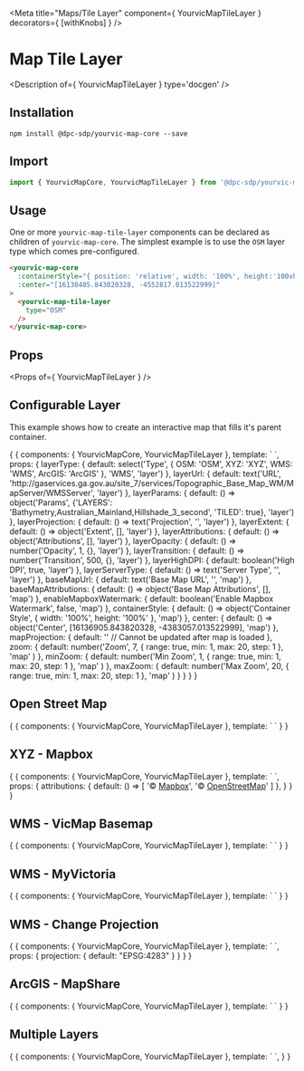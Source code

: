
<Meta title="Maps/Tile Layer" component={ YourvicMapTileLayer } decorators={ [withKnobs] } />

# Map Tile Layer

<Description of={ YourvicMapTileLayer } type='docgen' />

## Installation

```shell
npm install @dpc-sdp/yourvic-map-core --save
```

## Import

```javascript
import { YourvicMapCore, YourvicMapTileLayer } from '@dpc-sdp/yourvic-map-core'
```

## Usage

One or more ```yourvic-map-tile-layer``` components can be declared as children of ```yourvic-map-core```. The simplest
example is to use the ```OSM``` layer type which comes pre-configured.

```html
<yourvic-map-core
  :containerStyle="{ position: 'relative', width: '100%', height:'100vh' }"
  :center="[16138405.843820328, -4552817.013522999]"
>
  <yourvic-map-tile-layer
    type="OSM"
  />
</yourvic-map-core>
```

## Props

<Props of={ YourvicMapTileLayer } />

## Configurable Layer

This example shows how to create an interactive map that fills it's parent container.

<Preview>
  <Story name="Configurable Layer">
    {
      {
        components: { YourvicMapCore, YourvicMapTileLayer },
        template: `<yourvic-map-core
          :containerStyle="containerStyle"
          :baseMapUrl="baseMapUrl"
          :baseMapAttributions="baseMapAttributions"
          :enableMapboxWatermark="enableMapboxWatermark"
          :center="center"
          :projection="mapProjection == '' ? undefined : mapProjection"
          :zoom="zoom"
          :minZoom="minZoom"
          :maxZoom="maxZoom"
          enableZoomControl
          enableAttributionControl
          enableFullScreenControl
          enablePanInteraction
          enableZoomInteraction
          enableRotateInteraction
        >
          <yourvic-map-tile-layer
            :type="layerType"
            :url="layerUrl"
            :params="layerParams"
            :projection="layerProjection == '' ? undefined : layerProjection"
            :extent="layerExtent.length && layerExtent.length > 0 ? layerExtent : undefined"
            :attributions="layerAttributions"
            :opacity="layerOpacity"
            :transition="layerTransition"
            :highDPI="layerHighDPI"
            :serverType="layerServerType == '' ? undefined : layerServerType"
          />
        </yourvic-map-core>`,
        props: {
          layerType: {
            default: select('Type', { OSM: 'OSM', XYZ: 'XYZ', WMS: 'WMS', ArcGIS: 'ArcGIS' }, 'WMS', 'layer')
          },
          layerUrl: {
            default: text('URL', 'http://gaservices.ga.gov.au/site_7/services/Topographic_Base_Map_WM/MapServer/WMSServer', 'layer')
          },
          layerParams: {
            default: () => object('Params', {'LAYERS': 'Bathymetry,Australian_Mainland,Hillshade_3_second', 'TILED': true}, 'layer')
          },
          layerProjection: {
            default: () => text('Projection', '', 'layer')
          },
          layerExtent: {
            default: () => object('Extent', [], 'layer')
          },
          layerAttributions: {
            default: () => object('Attributions', [], 'layer')
          },
          layerOpacity: {
            default: () => number('Opacity', 1, {}, 'layer')
          },
          layerTransition: {
            default: () => number('Transition', 500, {}, 'layer')
          },
          layerHighDPI: {
            default: boolean('High DPI', true, 'layer')
          },
          layerServerType: {
            default: () => text('Server Type', '', 'layer')
          },
          baseMapUrl: {
            default: text('Base Map URL', '', 'map')
          },
          baseMapAttributions: {
            default: () => object('Base Map Attributions', [], 'map')
          },
          enableMapboxWatermark: {
            default: boolean('Enable Mapbox Watermark', false, 'map')
          },
          containerStyle: {
            default: () => object('Container Style', { width: '100%', height: '100%' }, 'map')
          },
          center: {
            default: () => object('Center', [16136905.843820328, -4383057.013522999], 'map')
          },
          mapProjection: {
            default: '' // Cannot be updated after map is loaded
          },
          zoom: {
            default: number('Zoom', 7,
              {
                range: true,
                min: 1,
                max: 20,
                step: 1
              },
              'map'
            )
          },
          minZoom: {
            default: number('Min Zoom', 1,
              {
                range: true,
                min: 1,
                max: 20,
                step: 1
              },
              'map'
            )
          },
          maxZoom: {
            default: number('Max Zoom', 20,
              {
                range: true,
                min: 1,
                max: 20,
                step: 1
              },
              'map'
            )
          }
        }
      }
    }
  </Story>
</Preview>

## Open Street Map

<Preview>
  <Story name="Open Street Map">
    {
      {
        components: { YourvicMapCore, YourvicMapTileLayer },
        template: `
          <yourvic-map-core
            :containerStyle="{ position: 'relative', width: '100%', height:'100vh' }"
            :center="[16138405.843820328, -4552817.013522999]"
          >
            <yourvic-map-tile-layer
              type="OSM"
            />
          </yourvic-map-core>
        `
      }
    }
  </Story>
</Preview>

## XYZ - Mapbox

<Preview>
  <Story name="XYZ - Mapbox">
    {
      {
        components: { YourvicMapCore, YourvicMapTileLayer },
        template: `
          <yourvic-map-core
            :containerStyle="{ position: 'relative', width: '100%', height:'100vh' }"
            :center="[16138405.843820328, -4552817.013522999]"
            enableMapboxWatermark
          >
            <yourvic-map-tile-layer
              type="XYZ"
              url="https://api.mapbox.com/styles/v1/myvictoira/cjio5h4do0g412smmef4qpsq5/tiles/256/{z}/{x}/{y}?access_token=pk.eyJ1IjoibXl2aWN0b2lyYSIsImEiOiJjamlvMDgxbnIwNGwwM2t0OWh3ZDJhMGo5In0.w_xKPPd39cwrS1F4_yy39g"
              :attributions="attributions"
            />
          </yourvic-map-core>
        `,
        props: {
          attributions: {
            default: () => [
              '© <a href="https://www.mapbox.com/about/maps/">Mapbox</a>',
              '© <a href="http://www.openstreetmap.org/copyright">OpenStreetMap</a>'
            ]
          },
        }
      }
    }
  </Story>
</Preview>

## WMS - VicMap Basemap

<Preview>
  <Story name="WMS - VicMap Basemap">
    {
      {
        components: { YourvicMapCore, YourvicMapTileLayer },
        template: `
          <yourvic-map-core
            :containerStyle="{ position: 'relative', width: '100%', height:'100vh' }"
            :center="[16138405.843820328, -4552817.013522999]"
          >
            <yourvic-map-tile-layer
              type="WMS"
              url="https://base.maps.vic.gov.au/service"
              :params="{'LAYERS': 'CARTO_WM', 'TILED': true}"
              serverType="geoserver"
            />
          </yourvic-map-core>
        `
      }
    }
  </Story>
</Preview>

## WMS - MyVictoria

<Preview>
  <Story name="WMS - MyVictoria">
    {
      {
        components: { YourvicMapCore, YourvicMapTileLayer },
        template: `
          <yourvic-map-core
            :containerStyle="{ position: 'relative', width: '100%', height:'100vh' }"
            :center="[16138405.843820328, -4552817.013522999]"
          >
            <yourvic-map-tile-layer
              type="WMS"
              url="https://gis-app-cdn.prod.myvictoria.vic.gov.au/geoserver/myvic/wms"
              :params="{'LAYERS': 'myvic:lga', 'TILED': true}"
              serverType="geoserver"
            />
          </yourvic-map-core>
        `
      }
    }
  </Story>
</Preview>

## WMS - Change Projection

<Preview>
  <Story name="WMS - GDA94 Projection">
    {
      {
        components: { YourvicMapCore, YourvicMapTileLayer },
        template: `
          <yourvic-map-core
            :containerStyle="{ position: 'relative', width: '100%', height:'100vh' }"
            :center="[144, -37]"
            :projection="projection"
          >
            <yourvic-map-tile-layer
              type="WMS"
              url="http://services.ga.gov.au/gis/services/Bathymetry_Topography/MapServer/WMSServer"
              :params="{'LAYERS': 'Australian_Bathymetry_and_Topography'}"
              :projection="projection"
              serverType="geoserver"
            />
          </yourvic-map-core>
        `,
        props: {
          projection: {
            default: "EPSG:4283"
          }
        }
      }
    }
  </Story>
</Preview>

## ArcGIS - MapShare

<Preview>
  <Story name="ArcGIS - MapShare">
    {
      {
        components: { YourvicMapCore, YourvicMapTileLayer },
        template: `
          <yourvic-map-core
            :containerStyle="{ position: 'relative', width: '100%', height:'100vh' }"
            :center="[16138405.843820328, -4552817.013522999]"
          >
            <yourvic-map-tile-layer
              type="ArcGIS"
              url="https://gis.mapshare.vic.gov.au/arcgis/rest/services/mapshare/PublicLandAndPark/MapServer"
            />
          </yourvic-map-core>
        `
      }
    }
  </Story>
</Preview>

## Multiple Layers

<Preview>
  <Story name="Multiple Layers">
    {
      {
        components: { YourvicMapCore, YourvicMapTileLayer },
        template: `
          <yourvic-map-core
            :containerStyle="{ position: 'relative', width: '100%', height:'100vh' }"
            :center="[16138405.843820328, -4552817.013522999]"
          >
            <yourvic-map-tile-layer
              type="XYZ"
              url="http://a.tile.stamen.com/toner/{z}/{x}/{y}.png"
              :zIndex="1"
            />
            <yourvic-map-tile-layer
              type="ArcGIS"
              url="https://gis.mapshare.vic.gov.au/arcgis/rest/services/mapshare/PublicLandAndPark/MapServer"
              :opacity="0.7"
              :zIndex="2"
            />
          </yourvic-map-core>
        `,
      }
    }
  </Story>
</Preview>

